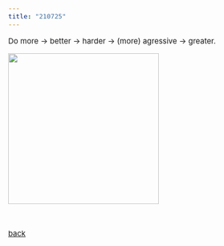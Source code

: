 ```yaml
---
title: "210725"
---
```

<style type="text/css">

body, td {
   font-size: 15px;
}
pre {
  font-size: 15px
}
</style>


Do more $\rightarrow$ better $\rightarrow$ harder $\rightarrow$ (more) agressive $\rightarrow$ greater.

![](../pic/outliers.jpg){width=300}


&nbsp;&nbsp;

[back](../misc.html)
